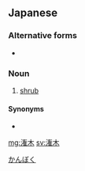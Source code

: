 ==Japanese==
{{ja-kanjitab|潅|木}}

===Alternative forms===
* {{l|ja|灌木}}

===Noun===
{{ja-noun|かんぼく}}

# {{lb|ja|plant}} [[shrub]]

====Synonyms====
* {{l|ja|低木}}

[[Category:ja:Plants|かんぼく]]

[[mg:潅木]]
[[sv:潅木]]